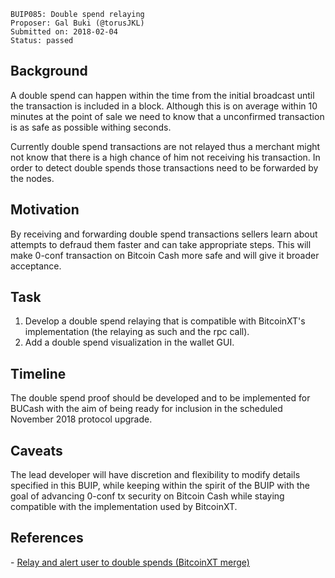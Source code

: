 <pre>
BUIP085: Double spend relaying
Proposer: Gal Buki (@torusJKL)
Submitted on: 2018-02-04
Status: passed
</pre>

==Background==
A double spend can happen within the time from the initial broadcast until the transaction is included in a block.
Although this is on average within 10 minutes at the point of sale we need to know that a unconfirmed transaction is as safe as possible withing seconds.

Currently double spend transactions are not relayed thus a merchant might not know that there is a high chance of him not receiving his transaction.
In order to detect double spends those transactions need to be forwarded by the nodes.


==Motivation==
By receiving and forwarding double spend transactions sellers learn about attempts to defraud them faster and can take appropriate steps.
This will make 0-conf transaction on Bitcoin Cash more safe and will give it broader acceptance.


==Task==

# Develop a double spend relaying that is compatible with BitcoinXT's implementation (the relaying as such and the rpc call).
# Add a double spend visualization in the wallet GUI.


==Timeline==

The double spend proof should be developed and to be implemented for BUCash with the aim of being ready for inclusion in the scheduled November 2018 protocol upgrade.

==Caveats==

The lead developer will have discretion and flexibility to modify details specified in this BUIP, while keeping within the spirit of the BUIP with the goal of advancing 0-conf tx security on Bitcoin Cash while staying compatible with the implementation used by BitcoinXT.


==References==

- [[https://github.com/bitcoin/bitcoin/pull/3883/files/9fa53dd3bdc6f62b16a7c2b970449c8c35f4c41b|Relay and alert user to double spends (BitcoinXT merge)]]
